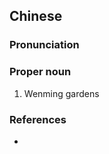 {{also|温明}}
==Chinese==
{{zh-forms|s=温明}}

===Pronunciation===
{{zh-pron
|m=Wēnmíng
|cat=pn
}}

===Proper noun===
{{zh-proper noun}}

# {{lb|zh|archaic}} Wenming gardens

===References===
* {{cite-book
|last=Luo
|first=Guanzhong
|authorlink=w:Luo Guanzhong
|coauthors=
|year=14th century
|title=[[s:Romance of the Three Kingdoms/Chapter 3|Romance of the Three Kingdoms/Chapter 3]]
|language=Mandarin/English
|publisher=
|location=
}}